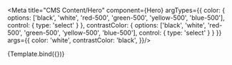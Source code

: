 
<Meta title="CMS Content/Hero" 
      component={Hero} 
      argTypes={{
        color: {
          options: ['black', 'white', 'red-500', 'green-500', 'yellow-500', 'blue-500'],
          control: { type: 'select' }
        },
        contrastColor: {
          options: ['black', 'white', 'red-500', 'green-500', 'yellow-500', 'blue-500'],
          control: { type: 'select' }
        }
      }} 
      args={{
        color: 'white',
        contrastColor: 'black',
      }}/>


<Canvas>
  <Story name="Default">
    {Template.bind({})}
  </Story>
</Canvas>

